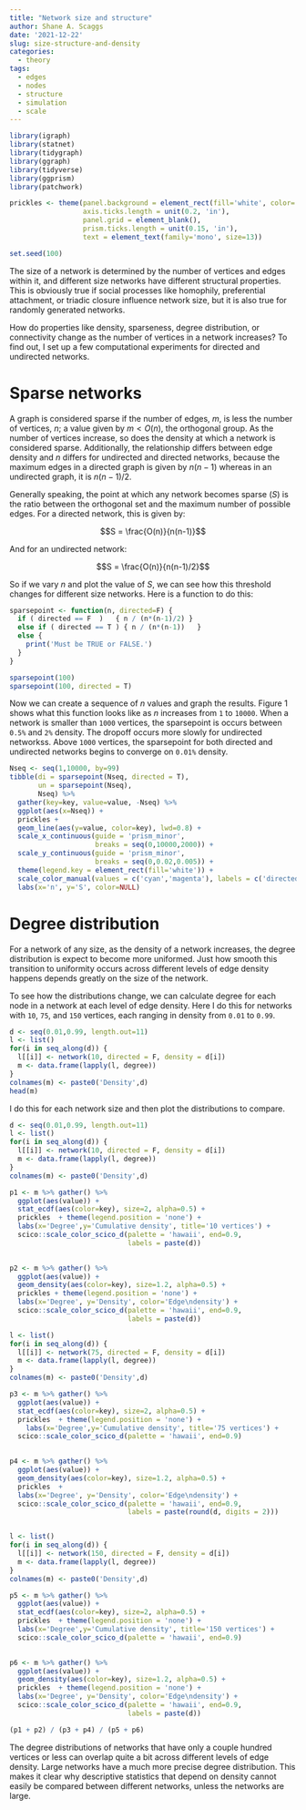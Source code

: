 ```yaml
---
title: "Network size and structure"
author: Shane A. Scaggs
date: '2021-12-22'
slug: size-structure-and-density
categories:
  - theory
tags:
  - edges
  - nodes
  - structure
  - simulation
  - scale
---
```


```r
library(igraph)
library(statnet)
library(tidygraph)
library(ggraph)
library(tidyverse)
library(ggprism)
library(patchwork)

prickles <- theme(panel.background = element_rect(fill='white', color='black', size=2),
                  axis.ticks.length = unit(0.2, 'in'), 
                  panel.grid = element_blank(),
                  prism.ticks.length = unit(0.15, 'in'), 
                  text = element_text(family='mono', size=13))

set.seed(100)
```


The size of a network is determined by the number of vertices and edges within it, and different size networks have different structural properties. This is obviously true if social processes like homophily, preferential attachment, or triadic closure influence network size, but it is also true for randomly generated networks. 

How do properties like density, sparseness, degree distribution, or connectivity change as the number of vertices in a network increases? To find out, I set up a few computational experiments for directed and undirected networks. 

# Sparse networks 

A graph is considered sparse if the number of edges, $m$, is less the number of vertices, $n$; a value given by $m < O(n)$, the orthogonal group. As the number of vertices increase, so does the density at which a network is considered sparse.  Additionally, the relationship differs between edge density and $n$ differs for undirected and directed networks, because the maximum edges in a directed graph is given by $n(n-1)$ whereas in an undirected graph, it is $n(n-1)/2$. 

Generally speaking, the point at which any network becomes sparse ($S$) is the ratio between the orthogonal set and the maximum number of possible edges. For a directed network, this is given by:

$$S = \frac{O(n)}{n(n-1)}$$ 

And for an undirected network: 

$$S = \frac{O(n)}{n(n-1)/2}$$

So if we vary $n$ and plot the value of $S$, we can see how this threshold changes for different size networks. Here is a function to do this: 

```r
sparsepoint <- function(n, directed=F) {
  if ( directed == F  )   { n / (n*(n-1)/2) }
  else if ( directed == T ) { n / (n*(n-1))   }
  else { 
    print('Must be TRUE or FALSE.')
  }
}
```
```r
sparsepoint(100)
sparsepoint(100, directed = T)
```

Now we can create a sequence of $n$ values and graph the results. Figure 1 shows what this function looks like as $n$ increases from `1` to `10000`. When a network is smaller than `1000` vertices, the sparsepoint is occurs  between `0.5%` and `2%` density. The dropoff occurs more slowly for undirected networkss. Above `1000` vertices, the sparsepoint for both directed and undirected networks begins to converge on `0.01%` density.

```r
Nseq <- seq(1,10000, by=99)
tibble(di = sparsepoint(Nseq, directed = T), 
       un = sparsepoint(Nseq), 
       Nseq) %>%
  gather(key=key, value=value, -Nseq) %>%
  ggplot(aes(x=Nseq)) + 
  prickles + 
  geom_line(aes(y=value, color=key), lwd=0.8) + 
  scale_x_continuous(guide = 'prism_minor', 
                     breaks = seq(0,10000,2000)) + 
  scale_y_continuous(guide = 'prism_minor', 
                     breaks = seq(0,0.02,0.005)) + 
  theme(legend.key = element_rect(fill='white')) + 
  scale_color_manual(values = c('cyan','magenta'), labels = c('directed','undirected')) + 
  labs(x='n', y='S', color=NULL)
```

# Degree distribution

For a network of any size, as the density of a network increases, the degree distribution is expect to become more uniformed. Just how smooth this transition to uniformity occurs across different levels of edge density happens depends greatly on the size of the network. 

To see how the distributions change, we can calculate degree for each node in a network at each level of edge density. Here I do this for networks with `10`, `75`, and `150` vertices, each ranging in density from `0.01` to `0.99`. 

```r
d <- seq(0.01,0.99, length.out=11)
l <- list()
for(i in seq_along(d)) {
  l[[i]] <- network(10, directed = F, density = d[i])
  m <- data.frame(lapply(l, degree))
}
colnames(m) <- paste0('Density',d)
head(m)
```
I do this for each network size and then plot the distributions to compare.

```r
d <- seq(0.01,0.99, length.out=11)
l <- list()
for(i in seq_along(d)) {
  l[[i]] <- network(10, directed = F, density = d[i])
  m <- data.frame(lapply(l, degree))
}
colnames(m) <- paste0('Density',d)

p1 <- m %>% gather() %>%
  ggplot(aes(value)) + 
  stat_ecdf(aes(color=key), size=2, alpha=0.5) + 
  prickles  + theme(legend.position = 'none') +
  labs(x='Degree',y='Cumulative density', title='10 vertices') + 
  scico::scale_color_scico_d(palette = 'hawaii', end=0.9, 
                             labels = paste(d))  
  

p2 <- m %>% gather() %>%
  ggplot(aes(value)) + 
  geom_density(aes(color=key), size=1.2, alpha=0.5) +
  prickles + theme(legend.position = 'none') + 
  labs(x='Degree', y='Density', color='Edge\ndensity') + 
  scico::scale_color_scico_d(palette = 'hawaii', end=0.9, 
                             labels = paste(d))  

l <- list()
for(i in seq_along(d)) {
  l[[i]] <- network(75, directed = F, density = d[i])
  m <- data.frame(lapply(l, degree))
}
colnames(m) <- paste0('Density',d)

p3 <- m %>% gather() %>%
  ggplot(aes(value)) + 
  stat_ecdf(aes(color=key), size=2, alpha=0.5) + 
  prickles  + theme(legend.position = 'none') +
    labs(x='Degree',y='Cumulative density', title='75 vertices') + 
  scico::scale_color_scico_d(palette = 'hawaii', end=0.9)  
  

p4 <- m %>% gather() %>%
  ggplot(aes(value)) + 
  geom_density(aes(color=key), size=1.2, alpha=0.5) + 
  prickles  + 
  labs(x='Degree', y='Density', color='Edge\ndensity') + 
  scico::scale_color_scico_d(palette = 'hawaii', end=0.9, 
                             labels = paste(round(d, digits = 2)))  


l <- list()
for(i in seq_along(d)) {
  l[[i]] <- network(150, directed = F, density = d[i])
  m <- data.frame(lapply(l, degree))
}
colnames(m) <- paste0('Density',d)

p5 <- m %>% gather() %>%
  ggplot(aes(value)) + 
  stat_ecdf(aes(color=key), size=2, alpha=0.5) + 
  prickles  + theme(legend.position = 'none') +
  labs(x='Degree',y='Cumulative density', title='150 vertices') + 
  scico::scale_color_scico_d(palette = 'hawaii', end=0.9)  
  

p6 <- m %>% gather() %>%
  ggplot(aes(value)) + 
  geom_density(aes(color=key), size=1.2, alpha=0.5) + 
  prickles  + theme(legend.position = 'none') +
  labs(x='Degree', y='Density', color='Edge\ndensity') + 
  scico::scale_color_scico_d(palette = 'hawaii', end=0.9, 
                             labels = paste(d))  

(p1 + p2) / (p3 + p4) / (p5 + p6)

```

The degree distributions of networks that have only a couple hundred vertices or less can overlap quite a bit across different levels of edge density. Large networks have a much more precise degree distribution. This makes it clear why descriptive statistics that depend on density cannot easily be compared between different networks, unless the networks are large.

